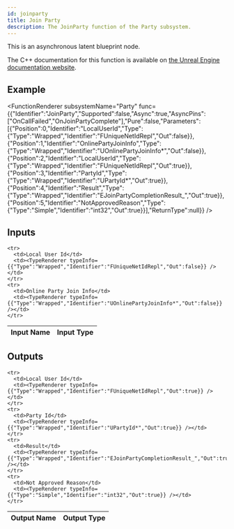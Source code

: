 ```yaml
---
id: joinparty
title: Join Party
description: The JoinParty function of the Party subsystem.
---
```



This is an asynchronous latent blueprint node.

The C++ documentation for this function is available on [the Unreal Engine documentation website](https://dev.epicgames.com/documentation/en-us/unreal-engine/API/Plugins/OnlineSubsystem/Interfaces/IOnlineParty/).

## Example

<FunctionRenderer subsystemName="Party" func={{"Identifier":"JoinParty","Supported":false,"Async":true,"AsyncPins":["OnCallFailed","OnJoinPartyComplete"],"Pure":false,"Parameters":[{"Position":0,"Identifier":"LocalUserId","Type":{"Type":"Wrapped","Identifier":"FUniqueNetIdRepl","Out":false}},{"Position":1,"Identifier":"OnlinePartyJoinInfo","Type":{"Type":"Wrapped","Identifier":"UOnlinePartyJoinInfo*","Out":false}},{"Position":2,"Identifier":"LocalUserId","Type":{"Type":"Wrapped","Identifier":"FUniqueNetIdRepl","Out":true}},{"Position":3,"Identifier":"PartyId","Type":{"Type":"Wrapped","Identifier":"UPartyId*","Out":true}},{"Position":4,"Identifier":"Result","Type":{"Type":"Wrapped","Identifier":"EJoinPartyCompletionResult_","Out":true}},{"Position":5,"Identifier":"NotApprovedReason","Type":{"Type":"Simple","Identifier":"int32","Out":true}}],"ReturnType":null}} />

## Inputs


<table>
  <thead>
    <tr>
      <th>Input Name</th>
      <th>Input Type</th>
    </tr>
  </thead>
  <tbody>
    
    <tr>
      <td>Local User Id</td>
      <td><TypeRenderer typeInfo={{"Type":"Wrapped","Identifier":"FUniqueNetIdRepl","Out":false}} /></td>
    </tr>
    <tr>
      <td>Online Party Join Info</td>
      <td><TypeRenderer typeInfo={{"Type":"Wrapped","Identifier":"UOnlinePartyJoinInfo*","Out":false}} /></td>
    </tr>
  </tbody>
</table>


## Outputs


<table>
  <thead>
    <tr>
      <th>Output Name</th>
      <th>Output Type</th>
    </tr>
  </thead>
  <tbody>
    
    <tr>
      <td>Local User Id</td>
      <td><TypeRenderer typeInfo={{"Type":"Wrapped","Identifier":"FUniqueNetIdRepl","Out":true}} /></td>
    </tr>
    <tr>
      <td>Party Id</td>
      <td><TypeRenderer typeInfo={{"Type":"Wrapped","Identifier":"UPartyId*","Out":true}} /></td>
    </tr>
    <tr>
      <td>Result</td>
      <td><TypeRenderer typeInfo={{"Type":"Wrapped","Identifier":"EJoinPartyCompletionResult_","Out":true}} /></td>
    </tr>
    <tr>
      <td>Not Approved Reason</td>
      <td><TypeRenderer typeInfo={{"Type":"Simple","Identifier":"int32","Out":true}} /></td>
    </tr>
  </tbody>
</table>



